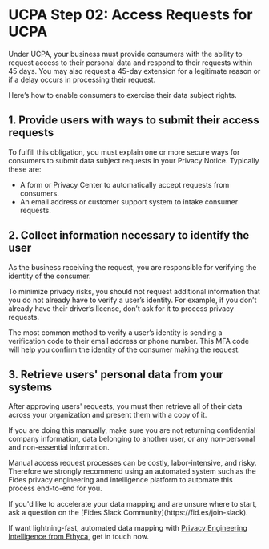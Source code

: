 
# UCPA Step 02: Access Requests for UCPA

Under UCPA, your business must provide consumers with the ability to request access to their personal data and respond to their requests within 45 days. You may also request a 45-day extension for a legitimate reason or if a delay occurs in processing their request.

Here’s how to enable consumers to exercise their data subject rights.

## 1. Provide users with ways to submit their access requests

To fulfill this obligation, you must explain one or more secure ways for consumers to submit data subject requests in your Privacy Notice. Typically these are:

- A form or Privacy Center to automatically accept requests from consumers.
- An email address or customer support system to intake consumer requests.

## 2. Collect information necessary to identify the user
As the business receiving the request, you are responsible for verifying the identity of the consumer.

To minimize privacy risks, you should not request additional information that you do not already have to verify a user’s identity. For example, if you don’t already have their driver’s license, don’t ask for it to process privacy requests.

The most common method to verify a user’s identity is sending a verification code to their email address or phone number. This MFA code will help you confirm the identity of the consumer making the request.

## 3. Retrieve users' personal data from your systems
After approving users' requests, you must then retrieve all of their data across your organization and present them with a copy of it.

If you are doing this manually, make sure you are not returning confidential company information, data belonging to another user, or any non-personal and non-essential information.

Manual access request processes can be costly, labor-intensive, and risky. Therefore we strongly recommend using an automated system such as the Fides privacy engineering and intelligence platform to automate this process end-to-end for you.


<Callout emoji="" type="info">
If you'd like to accelerate your data mapping and are unsure where to start, ask a question on the [Fides Slack Community](https://fid.es/join-slack).

If want lightning-fast, automated data mapping with [Privacy Engineering Intelligence from Ethyca](https://ethyca.com/book-demo), get in touch now.
</Callout>
